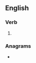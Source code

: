 ==English==

===Verb===
{{head|en|verb form}}

# {{en-third-person singular of|hush}}

===Anagrams===
* {{anagrams|en|Hsuehs}}